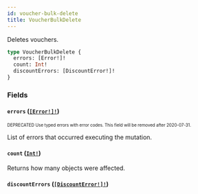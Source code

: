```yaml
---
id: voucher-bulk-delete
title: VoucherBulkDelete
---
```


Deletes vouchers.

```graphql
type VoucherBulkDelete {
  errors: [Error!]!
  count: Int!
  discountErrors: [DiscountError!]!
}
```

### Fields

#### `errors` ([`[Error!]!`](/developer/api-reference/objects/error.mdx))

<sub><sup><span className="deprecatedTag">DEPRECATED</span> Use typed errors with error codes. This field will be removed after 2020-07-31.</sup></sub>

List of errors that occurred executing the mutation.

#### `count` ([`Int!`](/developer/api-reference/scalars/int.mdx))

Returns how many objects were affected.

#### `discountErrors` ([`[DiscountError!]!`](/developer/api-reference/objects/discount-error.mdx))

